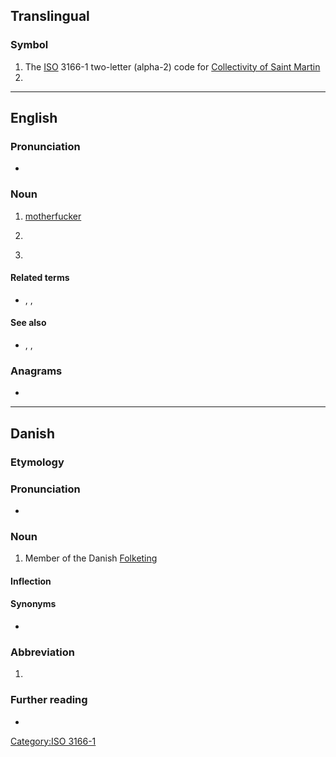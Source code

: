 {{also|mf|mF|.mf|M-F}}

==Translingual==

===Symbol===
{{head|mul|symbol}}

# The [[ISO]] 3166-1 two-letter (alpha-2) code for [[Collectivity of Saint Martin]]
# {{SI-unit-abb|mega|farad|[[electrical]] [[capacitance]]}}

[[Category:ISO 3166-1]]

----

==English==

===Pronunciation===
* {{audio|en|En-au-MF.ogg|Audio (AU)}}

===Noun===
{{en-noun}}

# {{lb|en|coarse|slang}} [[motherfucker]]
# {{lb|en|electronics}} {{initialism of|en|medium frequency}}
# {{lb|en|medicine}} {{clipping of|en|myelofibrosis}}

====Related terms====
* {{sense|electronics}} {{l|en|LF}}, {{l|en|HF}}, {{l|en|MW}}

====See also====
* {{sense|electronics}} {{l|en|RF}}, {{l|en|LW}}, {{l|en|SW}}

===Anagrams===
* {{anagrams|en|a=fm|F&M|FM}}

----

==Danish==

===Etymology===
{{initialism of|da|medlem af Folketinget||member of the Danish Folketing}}

===Pronunciation===
* {{IPA|da|/ɛmɛf/|[ˈɛmˈɛf]|[ɛmˈɛf]}}

===Noun===
{{da-noun|stem=MF'|en|er}}

# {{lb|da|politics}} Member of the Danish [[w:Folketing|Folketing]]

====Inflection====
{{da-noun-infl|stem=MF'|en|er|4=MF's}}

====Synonyms====
* {{l|da|folketingsmedlem}}

===Abbreviation===
{{rfc-header|da|Abbreviation}}
{{head|da|abbreviation|head=MF ''or'' [[M/F]]}}

# {{abbreviation of|da|motorfærge}}

===Further reading===
* {{pedialite|lang=da}}